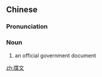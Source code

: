 ==Chinese==
{{zh-forms}}

===Pronunciation===
{{zh-pron
|m=diéwén
|cat=n
}}

===Noun===
{{zh-noun}}

# {{lb|zh|literary}} an official government document

[[zh:牒文]]